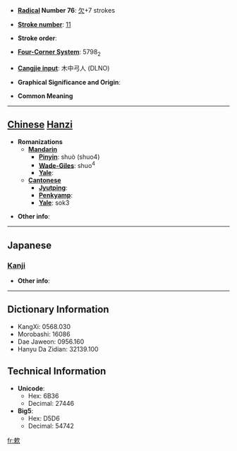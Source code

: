 * '''[[Wiktionary:Chinese radical index| Radical]] Number 76''': [[Wiktionary:Chinese radical index 欠|欠]]+7 strokes

* '''[[Wiktionary:Chinese total strokes index|Stroke number]]''': [[Wiktionary:Chinese total strokes index 11|11]]

* '''Stroke order''': 

* '''[[Wiktionary:Chinese four corner index|Four-Corner System]]''': 5798<sub>2</sub>

* '''[[Wiktionary:Chinese Cangjie index|Cangjie input]]''': 木中弓人 (DLNO)

* '''Graphical Significance and Origin''': 

* '''Common Meaning'''

----

== [[Chinese]] [[Hanzi]] ==

* '''Romanizations'''
** '''[[Mandarin]]'''
*** '''[[Pinyin]]''': shuò (shuo4)
*** '''[[Wade-Giles]]''': shuo<sup>4</sup>
*** '''[[Yale]]''': 
** '''[[Cantonese]]'''
*** '''[[Jyutping]]''':
*** '''[[Penkyamp]]''': 
*** '''[[Yale]]''': sok3

* '''Other info''': 

----

==Japanese==
===[[Kanji]]===
{{kanji|on readings=[[さく]] (saku), [[しゅく]] (shuku), [[すく]] (suku)|kun readings=[[すう]] (suu)}}

* '''Other info''':  

----

== Dictionary Information ==

* KangXi: 0568.030
* Morobashi: 16086
* Dae Jaweon: 0956.160
* Hanyu Da Zidian: 32139.100

== Technical Information ==

* '''Unicode''':
** Hex: 6B36
** Decimal: 27446
* '''Big5''':
** Hex: D5D6
** Decimal: 54742

[[fr:欶]]